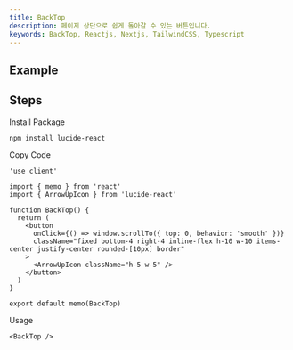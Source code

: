 ```yaml
---
title: BackTop
description: 페이지 상단으로 쉽게 돌아갈 수 있는 버튼입니다.
keywords: BackTop, Reactjs, Nextjs, TailwindCSS, Typescript
---
```


## Example

<Storybook url="https://workshop.kidow.me/?path=/docs/components-backtop-v1--docs" />

## Steps

<Steps>

<Step>Install Package</Step>

```bash
npm install lucide-react
```

<Step>Copy Code</Step>

```tsx title="components/BackTop/index.tsx"
'use client'

import { memo } from 'react'
import { ArrowUpIcon } from 'lucide-react'

function BackTop() {
  return (
    <button
      onClick={() => window.scrollTo({ top: 0, behavior: 'smooth' })}
      className="fixed bottom-4 right-4 inline-flex h-10 w-10 items-center justify-center rounded-[10px] border"
    >
      <ArrowUpIcon className="h-5 w-5" />
    </button>
  )
}

export default memo(BackTop)
```

<Step>Usage</Step>

```tsx
<BackTop />
```

</Steps>
